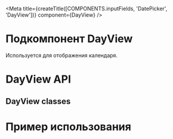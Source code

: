 
<Meta
  title={createTitle([COMPONENTS.inputFields, 'DatePicker', 'DayView'])}
  component={DayView}
/>

# Подкомпонент DayView

Используется для отображения календаря.

# DayView API

<ArgsTable of={DayView} />

## DayView classes

<ArgsTable of={DayViewClassesDummy} />

# Пример использования

<Canvas withSource="none">
  <DayViewStory />
</Canvas>

<Source language="tsx" code={RawDayViewStory} />
